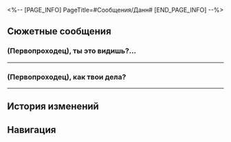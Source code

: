 <%-- [PAGE_INFO]
PageTitle=#Сообщения/Данн#
[END_PAGE_INFO] --%>
{{Сообщение Инфобокс
|id          = 40
|Изображение = НИП Данн Иконка.png
|Тип         = НИП
|Отправитель = Данн
|ПодписьСоо  = Я больше не в «Механической горячке», отстаньте.
|Фракция     = Ярило-VI
}}

==Сюжетные сообщения==
===(Первопроходец), ты это видишь?...===
{{Сообщения
|условие_получения = 
|текст =
:'''Данн:''' (Первопроходец), ты это видишь? Ты помнишь склад оружия, где происходило что-то странное? Я послал отряд охраны, и они обнаружили кое-что, что может тебя заинтересовать.
:'''Данн:''' Будет лучше, если мы поговорим с глазу на глаз. Я буду ждать тебя на старом месте в Запретной зоне.
:{Выбор} Уже бегу.
::'''(Первопроходец):''' Уже бегу.
:{Выбор} Попозже приду.
::'''(Первопроходец):''' Попозже приду.
<!--;{Принятая миссия: Сосуд заурядности II}-->
}}
----

===(Первопроходец), как твои дела?===
{{Сообщения
|условие_получения = 
|текст =
:'''Данн:''' (Первопроходец), как твои дела?
:{Выбор} Я {{MC|ж=занята|м=занят}}.
::'''(Первопроходец):''' Я {{MC|ж=занята|м=занят}}.
::'''Данн:''' Значит, мы в одной лодке.
:{Выбор} Хотя бы Среброгривые Стражи больше меня не преследуют.
::'''(Первопроходец):''' Хотя бы Среброгривые Стражи больше меня не преследуют.
::'''Данн:''' Ха-ха, да.
:{Выбор} Неплохо.
::'''(Первопроходец):''' Неплохо.
::'''Данн:''' Замечательно.
:'''Данн:''' Послушай, (Первопроходец)... Наша дружба началась с драки...
:'''Данн:''' После сражения с вами я тщательно проверил безопасность Запретной зоны.
:'''Данн:''' Думаю, что пришло время провести масштабные военные учения, чтобы повысить бдительность новобранцев и их осведомлённость.
:{Выбор} И?..
::'''(Первопроходец):''' И?..
:{Выбор} А потом...
::'''(Первопроходец):''' А потом...
:'''Данн:''' Я бы хотел пригласить тебя в качестве главного инструктора, чтобы провести военные учения.
:'''Данн:''' Прошу тебя, (Первопроходец)! Новобранцам требуются твои наставления.
:'''Данн:''' Если будет свободная минутка, загляни ко мне в Запретную зону.
<!--;{Принятая миссия: Марш зимних солдат}-->
}}
----

==История изменений==
{{История изменений|2.7}}

==Навигация==
{{Сообщения Навбокс}}